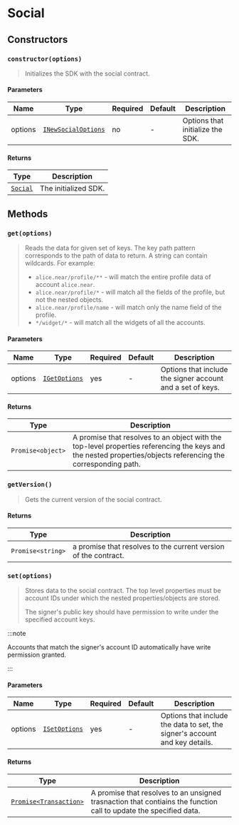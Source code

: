 
# Social

<TOCInline
  maxHeadingLevel={4}
  toc={toc}
/>

## Constructors

### `constructor(options)`

> Initializes the SDK with the social contract.

#### Parameters

| Name    | Type                                           | Required | Default | Description                      |
|---------|------------------------------------------------|----------|---------|----------------------------------|
| options | [`INewSocialOptions`](types#inewsocialoptions) | no       | -       | Options that initialize the SDK. |

#### Returns

| Type               | Description          |
|--------------------|----------------------|
| [`Social`](social) | The initialized SDK. |

## Methods

### `get(options)`

> Reads the data for given set of keys.
> The key path pattern corresponds to the path of data to return. A string can contain wildcards.
> For example:
> * `alice.near/profile/**` - will match the entire profile data of account `alice.near`.
> * `alice.near/profile/*` - will match all the fields of the profile, but not the nested objects.
> * `alice.near/profile/name` - will match only the name field of the profile.
> * `*/widget/*` - will match all the widgets of all the accounts.

#### Parameters

| Name    | Type                               | Required | Default | Description                                                |
|---------|------------------------------------|----------|---------|------------------------------------------------------------|
| options | [`IGetOptions`](types#igetoptions) | yes      | -       | Options that include the signer account and a set of keys. |

#### Returns

| Type              | Description                                                                                                                                                   |
|-------------------|---------------------------------------------------------------------------------------------------------------------------------------------------------------|
| `Promise<object>` | A promise that resolves to an object with the top-level properties referencing the keys and the nested properties/objects referencing the corresponding path. |

### `getVersion()`

> Gets the current version of the social contract.

#### Returns

| Type              | Description                                                     |
|-------------------|-----------------------------------------------------------------|
| `Promise<string>` | a promise that resolves to the current version of the contract. |

### `set(options)`

> Stores data to the social contract. The top level properties must be account IDs under which the nested properties/objects are stored.
>
> The signer's public key should have permission to write under the specified account keys.

:::note

Accounts that match the signer's account ID automatically have write permission granted.

:::

#### Parameters

| Name    | Type                               | Required | Default | Description                                                                 |
|---------|------------------------------------|----------|---------|-----------------------------------------------------------------------------|
| options | [`ISetOptions`](types#isetoptions) | yes      | -       | Options that include the data to set, the signer's account and key details. |

#### Returns

| Type                                                                                                          | Description                                                                                                       |
|---------------------------------------------------------------------------------------------------------------|-------------------------------------------------------------------------------------------------------------------|
| [`Promise<Transaction>`](https://near.github.io/near-api-js/classes/near_api_js.transaction.Transaction.html) | A promise that resolves to an unsigned trasnaction that contiains the function call to update the specified data. |
